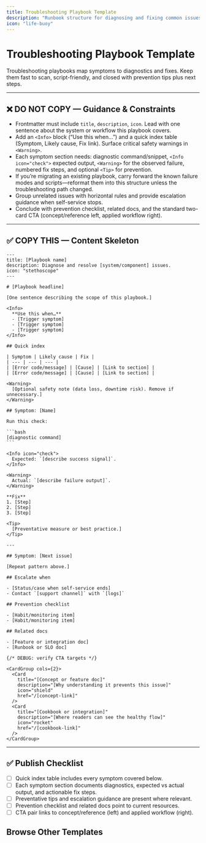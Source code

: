 ```yaml
---
title: Troubleshooting Playbook Template
description: "Runbook structure for diagnosing and fixing common issues."
icon: "life-buoy"
---
```


# Troubleshooting Playbook Template

Troubleshooting playbooks map symptoms to diagnostics and fixes. Keep them fast to scan, script-friendly, and closed with prevention tips plus next steps.

---

## ❌ DO NOT COPY — Guidance & Constraints
- Frontmatter must include `title`, `description`, `icon`. Lead with one sentence about the system or workflow this playbook covers.
- Add an `<Info>` block (“Use this when…”) and a quick index table (Symptom, Likely cause, Fix link). Surface critical safety warnings in `<Warning>`.
- Each symptom section needs: diagnostic command/snippet, `<Info icon="check">` expected output, `<Warning>` for the observed failure, numbered fix steps, and optional `<Tip>` for prevention.
- If you’re migrating an existing playbook, carry forward the known failure modes and scripts—reformat them into this structure unless the troubleshooting path changed.
- Group unrelated issues with horizontal rules and provide escalation guidance when self-service stops.
- Conclude with prevention checklist, related docs, and the standard two-card CTA (concept/reference left, applied workflow right).

---

## ✅ COPY THIS — Content Skeleton

````mdx
---
title: [Playbook name]
description: Diagnose and resolve [system/component] issues.
icon: "stethoscope"
---

# [Playbook headline]

[One sentence describing the scope of this playbook.]

<Info>
  **Use this when…**
  - [Trigger symptom]
  - [Trigger symptom]
  - [Trigger symptom]
</Info>

## Quick index

| Symptom | Likely cause | Fix |
| --- | --- | --- |
| [Error code/message] | [Cause] | [Link to section] |
| [Error code/message] | [Cause] | [Link to section] |

<Warning>
  [Optional safety note (data loss, downtime risk). Remove if unnecessary.]
</Warning>

## Symptom: [Name]

Run this check:

```bash
[diagnostic command]
```

<Info icon="check">
  Expected: `[describe success signal]`.
</Info>

<Warning>
  Actual: `[describe failure output]`.
</Warning>

**Fix**
1. [Step]
2. [Step]
3. [Step]

<Tip>
  [Preventative measure or best practice.]
</Tip>

---

## Symptom: [Next issue]

[Repeat pattern above.]

## Escalate when

- [Status/case when self-service ends]
- Contact `[support channel]` with `[logs]`

## Prevention checklist

- [Habit/monitoring item]
- [Habit/monitoring item]

## Related docs

- [Feature or integration doc]
- [Runbook or SLO doc]

{/* DEBUG: verify CTA targets */}

<CardGroup cols={2}>
  <Card
    title="[Concept or feature doc]"
    description="[Why understanding it prevents this issue]"
    icon="shield"
    href="/[concept-link]"
  />
  <Card
    title="[Cookbook or integration]"
    description="[Where readers can see the healthy flow]"
    icon="rocket"
    href="/[cookbook-link]"
  />
</CardGroup>
````

---

## ✅ Publish Checklist
- [ ] Quick index table includes every symptom covered below.
- [ ] Each symptom section documents diagnostics, expected vs actual output, and actionable fix steps.
- [ ] Preventative tips and escalation guidance are present where relevant.
- [ ] Prevention checklist and related docs point to current resources.
- [ ] CTA pair links to concept/reference (left) and applied workflow (right).

## Browse Other Templates

<CardGroup cols={3}>
  <Card
    title="Quickstart"
    description="Install → Configure → Add → Search → Delete."
    icon="rocket"
    href="/templates/quickstart_template"
  />
  <Card
    title="Operation Guide"
    description="Single task walkthrough with verification checkpoints."
    icon="circle-check"
    href="/templates/operation_guide_template"
  />
  <Card
    title="Feature Guide"
    description="Explain when and why to use a capability, not just the API."
    icon="sparkles"
    href="/templates/feature_guide_template"
  />
  <Card
    title="Concept Guide"
    description="Define mental models, key terms, and diagrams."
    icon="brain"
    href="/templates/concept_guide_template"
  />
  <Card
    title="Integration Guide"
    description="Configure Mem0 alongside third-party tools."
    icon="plug"
    href="/templates/integration_guide_template"
  />
  <Card
    title="Cookbook"
    description="Narrative, end-to-end walkthroughs."
    icon="book-open"
    href="/templates/cookbook_template"
  />
  <Card
    title="API Reference"
    description="Endpoint specifics with dual-language examples."
    icon="code"
    href="/templates/api_reference_template"
  />
  <Card
    title="Parameters Reference"
    description="Accepted fields, defaults, and misuse fixes."
    icon="list"
    href="/templates/parameters_reference_template"
  />
  <Card
    title="Migration Guide"
    description="Plan → migrate → validate with rollback."
    icon="arrow-right"
    href="/templates/migration_guide_template"
  />
  <Card
    title="Release Notes"
    description="Ship highlights and required CTAs."
    icon="megaphone"
    href="/templates/release_notes_template"
  />
  <Card
    title="Troubleshooting Playbook"
    description="Symptom → diagnose → fix."
    icon="life-buoy"
    href="/templates/troubleshooting_playbook_template"
  />
  <Card
    title="Section Overview"
    description="Landing pages with card grids and CTA pair."
    icon="grid"
    href="/templates/section_overview_template"
  />
</CardGroup>

<CardGroup cols={2}>
  <Card
    title="Contribution Hub"
    description="Review the authoring workflow and linked templates."
    icon="clipboard-list"
    href="/platform/contribute"
  />
  <Card
    title="Docs Home"
    description="Return to the platform overview once you’re done."
    icon="compass"
    href="/platform/overview"
  />
</CardGroup>

